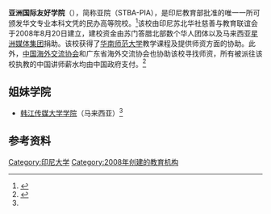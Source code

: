 {{Infobox university
|name        = 亚洲国际友好学院
|EnglishName = <!-- 英文名 -->
|native_name = Sekolah Tinggi Bahasa Asing Persahabatan Internasional Asia
|motto       = 奉献，明德，诚信，创新，学好英文华文迈步走向世界
|established = 2008年8月20日
|type        = 外语学院
|address     = [[印度尼西亚|印度尼西亚]][[棉兰|棉兰]]
|website     = http://www.stbapia.ac.id/ 
}}
'''亚洲国际友好学院'''（{{lang-id|Sekolah Tinggi Bahasa Asing Persahabatan Internasional Asia}}），简称亚院（STBA-PIA），是印尼教育部批准的唯一一所可颁发华文专业本科文凭的民办高等院校。<ref>{{Cite web |url = http://www.fmprc.gov.cn/chn//pds/gjhdq/gj/yz/1206_43/1206x2/t1001086.htm |title = 驻印尼大使刘建超走访亚洲国际友好学院、分析报和讯报 |author =  |date = 2012年12月27日 |publisher = [[中华人民共和国外交部|中华人民共和国外交部]] |language = zh |accessdate = 2016年2月5日 |quote =  |archive-date = 2017年2月20日 |archive-url = https://web.archive.org/web/20170220130622/http://www.fmprc.gov.cn/chn//pds/gjhdq/gj/yz/1206_43/1206x2/t1001086.htm |dead-url = no }}</ref>该校由印尼苏北华社慈善与教育联谊会于2008年8月20日建立，建校资金由苏门答腊北部数个华人团体以及马来西亚[[星洲日报|星洲媒体集团]]捐助。该校获得了[[华南师范大学|华南师范大学]]教学课程及提供师资方面的协助。此外，[[中国海外交流协会|中国海外交流协会]]和广东省海外交流协会也协助该校寻找师资，所有被派往该校执教的中国讲师薪水均由中国政府支付。<ref name=zhongwuling>{{Cite web |url = http://www.thenewslens.com/post/233147/ |title = 印尼華人裡的獨特群體：在大部分地區都已「印尼化」後，為何他們仍能用流利的閩南語交談？ |author = 鍾武凌 |date = 2015年10月21日 |publisher = 當今大馬 |language = zh |accessdate = 2016年2月5日 |quote =  |archive-date = 2016年1月3日 |archive-url = https://web.archive.org/web/20160103052215/http://www.thenewslens.com/post/233147/ |dead-url = no }}</ref>

==姐妹学院==
*[[韩江传媒大学学院|韩江传媒大学学院]]（马来西亚）<ref name=zhongwuling/>

==参考资料==
{{reflist}}

{{印度尼西亚大学}}
{{Authority control}}
[[Category:印尼大学|Category:印尼大学]]
[[Category:2008年创建的教育机构|Category:2008年创建的教育机构]]